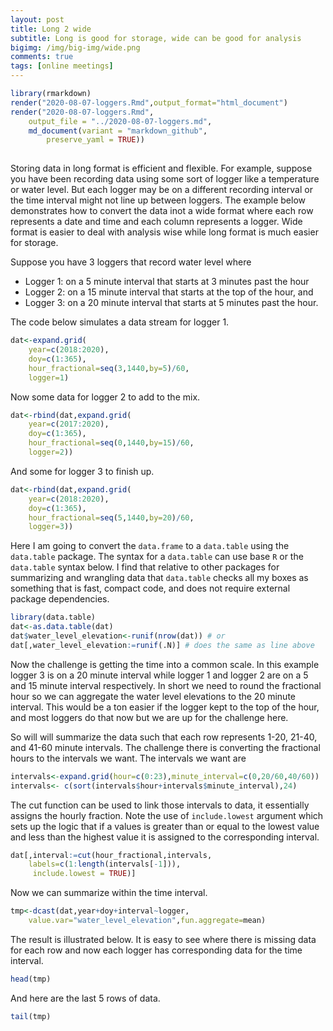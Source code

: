 ```yaml
---
layout: post
title: Long 2 wide
subtitle: Long is good for storage, wide can be good for analysis
bigimg: /img/big-img/wide.png
comments: true
tags: [online meetings]
---
```



```r
library(rmarkdown)
render("2020-08-07-loggers.Rmd",output_format="html_document")
render("2020-08-07-loggers.Rmd", 
    output_file = "../2020-08-07-loggers.md",
    md_document(variant = "markdown_github", 
        preserve_yaml = TRUE))
        
```





Storing data in long format is efficient and flexible. For example, suppose
you have been recording data using some sort of logger like a temperature
or water level. But each logger may be on a different recording interval
or the time interval might not line up between loggers. The example below
demonstrates how to convert the data inot a wide format where
each row represents a date and time and each column represents a logger.
Wide format is easier to deal with analysis wise while long format is much
easier for storage. 

Suppose you have 3 loggers that record water level where

* Logger 1: on a 5 minute interval that starts at 3 minutes past the hour
* Logger 2: on a 15 minute interval that starts at the top of the hour, and
* Logger 3: on a 20 minute interval that starts at 5 minutes past the hour.

The code below simulates a data stream for logger 1. 

```r
dat<-expand.grid(
    year=c(2018:2020),
    doy=c(1:365),
    hour_fractional=seq(3,1440,by=5)/60,
    logger=1)
```
Now some data for logger 2 to add to the mix.

```r
dat<-rbind(dat,expand.grid(
    year=c(2017:2020),
    doy=c(1:365),
    hour_fractional=seq(0,1440,by=15)/60,
    logger=2))
```
And some for logger 3 to finish up. 
```r
dat<-rbind(dat,expand.grid(
    year=c(2018:2020),
    doy=c(1:365),
    hour_fractional=seq(5,1440,by=20)/60,
    logger=3))
```

Here I am going to convert the `data.frame` to a `data.table`
using the `data.table` package. The syntax for a `data.table` can
use base `R` or the `data.table ` syntax below. I find
that relative to other packages for summarizing and wrangling
data that `data.table` checks all my boxes as something that is 
fast, compact code, and does not require external package dependencies.

```r
library(data.table)
dat<-as.data.table(dat)
dat$water_level_elevation<-runif(nrow(dat)) # or
dat[,water_level_elevation:=runif(.N)] # does the same as line above 
```

Now the challenge is getting the time into a common 
scale. In this example logger 3 is on a 20 minute interval
while logger 1 and logger 2 are on a 5 and 15 minute interval 
respectively. In short we need to round the fractional hour so
we can aggregate the water level elevations to the 20 minute interval. 
This would be a ton easier if the logger kept to the top of the hour, 
and most loggers do that now but we are up for the challenge here. 

So will will summarize the data such that each row represents
1-20, 21-40, and 41-60 minute intervals. The challenge there is
converting the fractional hours to the intervals we want. The 
intervals we want are 

```r
intervals<-expand.grid(hour=c(0:23),minute_interval=c(0,20/60,40/60))
intervals<- c(sort(intervals$hour+intervals$minute_interval),24)
```

The cut function can be used to link those intervals to data, it 
essentially assigns the hourly fraction. Note the use of `include.lowest`
argument which sets up the logic that if a values is greater than
or equal to the lowest value and less than the highest value it is 
assigned to the corresponding interval. 

```r
dat[,interval:=cut(hour_fractional,intervals,
    labels=c(1:length(intervals[-1])),
     include.lowest = TRUE)]
```

Now we can summarize within the time interval.

```r
tmp<-dcast(dat,year+doy+interval~logger,
    value.var="water_level_elevation",fun.aggregate=mean)
```

The result is illustrated below. It is easy to see where 
there is missing data for each row and now each logger has
corresponding data for the time interval. 

```r
head(tmp)
```

And here are the last 5 rows of data.

```r
tail(tmp)
```



 
